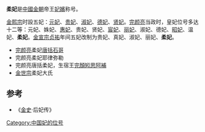 '''柔妃'''是[[中國|中國]][[金朝|金朝]]帝王[[妃嬪|妃嬪]]称号。

[[金熙宗|金熙宗]]时設五妃：[[元妃|元妃]]、[[贵妃|贵妃]]、[[淑妃|淑妃]]、[[德妃|德妃]]、[[贤妃|贤妃]]。[[完颜亮|完颜亮]]当政时，皇妃位号多达十二等：元妃、姝妃、[[惠妃|惠妃]]、贵妃、贤妃、[[宸妃|宸妃]]、[[丽妃|丽妃]]、淑妃、德妃、[[昭妃|昭妃]]、温妃、'''柔妃'''。[[金宣宗|金宣宗]][[贞祐|贞祐]]年间五妃改制为贵妃、真妃、淑妃、丽妃、'''柔妃'''。

* [[完颜亮|完颜亮]]柔妃[[唐括石哥|唐括石哥]]
* 完颜亮柔妃耶律弥勒
* 完颜亮唐括柔妃，生宿王[[完顏矧思阿補|完顏矧思阿補]]
* [[金世宗|金世宗]]柔妃大氏

== 参考 ==
* 《[[金史|金史]]·后妃传》

[[Category:中国妃的位号|Category:中国妃的位号]]